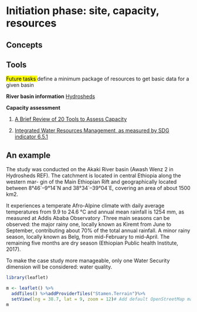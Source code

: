 # Initiation phase: site, capacity, resources {#intro}

## Concepts


## Tools

<mark>Future tasks </mark> define a minimum package of resources to get basic data for a given basin

**River basin information**
[Hydrosheds](https://hydrosheds.org)


**Capacity assessment**\

1. [A Brief Review of 20 Tools to
Assess Capacity](https://www.humanitarianlibrary.org/sites/default/files/2014/02/capacity_development_group_undp_2005_brief_review_20_tools_to_assess.pdf)

2. [Integrated Water Resources Management, as measured by SDG indicator 6.5.1](http://iwrmdataportal.unepdhi.org)




## An example
The study was conducted on the Akaki River basin (Awash Wenz 2 in Hydrosheds REF). The catchment is located in central Ethiopia along the western mar- gin of the Main Ethiopian Rift and geographically located between 8°46´–9°14´N and 38°34´–39°04´E, covering an area of about 1500 km2. 

It experiences a temperate Afro-Alpine climate with daily average temperatures from 9.9 to 24.6 °C and annual mean rainfall is 1254 mm, as measured at Addis Ababa Observatory .Three main seasons can be observed: the major rainy one, locally known as Kiremt from June to September, contributing about 70% of the total annual rainfall. A minor rainy season, locally known as Belg, from mid-February to mid-April. The remaining five months are dry season (Ethiopian Public health Institute, 2017).

To make the case study more manageable, only one Water Security dimension will be considered: water quality.

```r
library(leaflet)

m <- leaflet() %>%
  addTiles() %>%addProviderTiles("Stamen.Terrain")%>%
  setView(lng = 38.7, lat = 9, zoom = 12)# Add default OpenStreetMap map tiles
m

```
